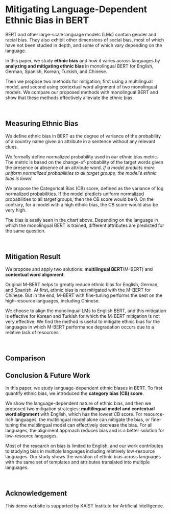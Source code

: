 
# Mitigating Language-Dependent Ethnic Bias in BERT

<TypingEffect />

BERT and other large-scale language models (LMs) contain gender and racial bias. They also exhibit other dimensions of social bias, most of which have not been studied in depth, and some of which vary depending on the language.

In this paper, we study **ethnic bias** and how it varies across languages by **analyzing and mitigating ethnic bias** in monolingual BERT for English, German, Spanish, Korean, Turkish, and Chinese.

Then we propose two methods for mitigation; first using a multilingual model, and second using contextual word alignment of two monolingual models. We compare our proposed methods with monolingual BERT and show that these methods effectively alleviate the ethnic bias.

<br />

## Measuring Ethnic Bias

We define ethnic bias in BERT as the degree of variance of the probability of a country name given an attribute in a sentence without any relevant clues.

<StackedBar data={BEFORE_DATA} />

We formally define normalized probability used in our ethnic bias metric.
The metric is based on the change-of-probability of the target words given the presence or absence of an attribute word.
_If a model predicts more uniform normalized probabilities to all target groups, the model's ethnic bias is lower._

We propose the Categorical Bias (CB) score, defined as the variance of log normalized probabilities.
If the model predicts uniform normalized probabilities to all target groups, then the CB score would be 0.
On the contrary, for a model with a high ethnic bias, the CB score would also be very high.

The bias is easily seen in the chart above.
Depending on the language in which the monolingual BERT is trained, different attributes are predicted for the same question.

<br />

## Mitigation Result

We propose and apply two solutions: **multilingual BERT**(M-BERT) and **contextual word alignment**.

<StackedBar data={AFTER_DATA} />

Original M-BERT helps to greatly reduce ethnic bias for English, German, and Spanish.
At first, ethnic bias is not mitigated with the M-BERT for Chinese. But in the end, M-BERT with fine-tuning performs the best on the high-resource languages, including Chinese.

We choose to align the monolingual LMs to English BERT, and this mitigation is effective for Korean and Turkish for which the M-BERT mitigation is not very effective.
We find the method is useful to mitigate ethnic bias for the languages in which M-BERT performance degradation occurs due to a relative lack of resources.

<br />

## Comparison

<MapView />

## Conclusion & Future Work

In this paper, we study language-dependent ethnic biases in BERT.
To first quantify ethnic bias, we introduced the **category bias (CB) score**.

We show the language-dependent nature of ethnic bias, and then we proposed two mitigation strategies: **multilingual model and contextual word alignment** with English, which has the lowest CB score.
For resource-rich languages, the multilingual model alone can mitigate the bias, or fine-tuning the multilingual model can effectively decrease the bias.
For all languages, the alignment approach reduces bias and is a better solution for low-resource languages.

Most of the research on bias is limited to English, and our work contributes to studying bias in multiple languages including relatively low-resource languages.
Our study shows the variation of ethnic bias across languages with the same set of templates and attributes translated into multiple languages.

<br />

## Acknowledgement

This demo website is supported by KAIST Institute for Artificial Intelligence.

<br />
